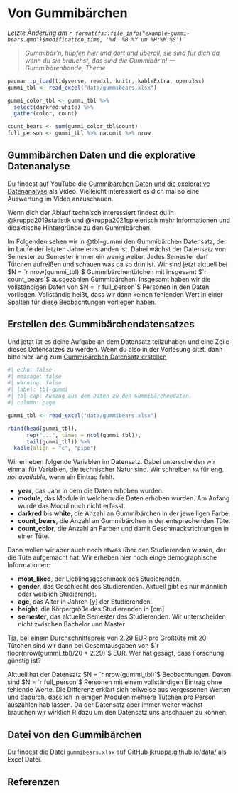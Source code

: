 # Von Gummibärchen {#sec-example-gummibears}

*Letzte Änderung am `r format(fs::file_info("example-gummi-bears.qmd")$modification_time, '%d. %B %Y um %H:%M:%S')`*

> *Gummibär'n, hüpfen hier und dort und überall, sie sind für dich da wenn du sie brauchst, das sind die Gummibär'n! --- Gummibärenbande, Theme*

```r
pacman::p_load(tidyverse, readxl, knitr, kableExtra, openxlsx)
gummi_tbl <- read_excel("data/gummibears.xlsx") 

gummi_color_tbl <- gummi_tbl %>% 
  select(darkred:white) %>% 
  gather(color, count)

count_bears <- sum(gummi_color_tbl$count)
full_person <- gummi_tbl %>% na.omit %>% nrow
```

::: callout-tip
## Gummibärchen Daten und die explorative Datenanalyse

Du findest auf YouTube die [Gummibärchen Daten und die explorative Datenanalyse](https://youtu.be/gEwOmvWvdxo) als Video. Vielleicht interessiert es dich mal so eine Auswertung im Video anzuschauen.
:::

::: column-margin
Wenn dich der Ablauf technisch interessiert findest du in @kruppa2019statistik und @kruppa2021spielerisch mehr Informationen und didaktische Hintergründe zu den Gummibärchen.
:::

Im Folgenden sehen wir in @tbl-gummi den Gummibärchen Datensatz, der im Laufe der letzten Jahre entstanden ist. Dabei wächst der Datensatz von Semester zu Semester immer ein wenig weiter. Jedes Semester darf Tütchen aufreißen und schauen was da so drin ist. Wir sind jetzt aktuell bei $N = `r nrow(gummi_tbl)`$ Gummibärchentütchen mit insgesamt $`r count_bears`$ ausgezählen Gummibärchen. Insgesamt haben wir die vollständigen Daten von $N = `r full_person`$ Personen in den Daten vorliegen. Vollständig heißt, dass wir dann keinen fehlenden Wert in einer Spalten für diese Beobachtungen vorliegen haben.

::: callout-caution
## Erstellen des Gummibärchendatensatzes

Und jetzt ist es deine Aufgabe an dem Datensatz teilzuhaben und eine Zeile dieses Datensatzes zu werden. Wenn du also in der Vorlesung sitzt, dann bitte hier lang zum [Gummibärchen Datensatz erstellen](https://docs.google.com/spreadsheets/d/1hfY9XmVD02PIA5v7azh4r1jM_2uBO_TbPR-1GfA50Jw/edit?usp=sharing)
:::

```r
#| echo: false
#| message: false
#| warning: false
#| label: tbl-gummi
#| tbl-cap: Auszug aus dem Daten zu den Gummibärchendaten.
#| column: page

gummi_tbl <- read_excel("data/gummibears.xlsx") 

rbind(head(gummi_tbl),
      rep("...", times = ncol(gummi_tbl)),
      tail(gummi_tbl)) %>% 
  kable(align = "c", "pipe")
```

Wir erheben folgende Variablen im Datensatz. Dabei unterscheiden wir einmal für Variablen, die technischer Natur sind. Wir schreiben `NA` für eng. *not available*, wenn ein Eintrag fehlt.

-   **year**, das Jahr in dem die Daten erhoben wurden.
-   **module**, das Module in welchem die Daten erhoben wurden. Am Anfang wurde das Modul noch nicht erfasst.
-   **darkred** bis **white**, die Anzahl an Gummibärchen in der jeweiligen Farbe.
-   **count_bears**, die Anzahl an Gummibärchen in der entsprechenden Tüte.
-   **count_color**, die Anzahl an Farben und damit Geschmacksrichtungen in einer Tüte.

Dann wollen wir aber auch noch etwas über den Studierenden wissen, der die Tüte aufgemacht hat. Wir erheben hier noch einge demographische Informationen:

-   **most_liked**, der Lieblingsgeschmack des Studierenden.
-   **gender**, das Geschlecht des Studierenden. Aktuell gibt es nur männlich oder weiblich Studierende.
-   **age**, das Alter in Jahren \[y\] der Studierenden.
-   **height**, die Körpergröße des Studierenden in \[cm\]
-   **semester**, das aktuelle Semester des Studierenden. Wir unterscheiden nicht zwischen Bachelor und Master

[Tja, bei einem Durchschnittspreis von $2.29$ EUR pro Großtüte mit 20 Tütchen sind wir dann bei Gesamtausgaben von $`r floor(nrow(gummi_tbl)/20 * 2.29)`$ EUR. Wer hat gesagt, dass Forschung günstig ist?]{.aside}

Aktuell hat der Datensatz $N = `r nrow(gummi_tbl)`$ Beobachtungen. Davon sind $N = `r full_person`$ Personen mit einem vollständigen Eintrag ohne fehlende Werte. Die Differenz erklärt sich teilweise aus vergessenen Werten und dadurch, dass ich in einigen Modulen mehrere Tütchen pro Person auszählen hab lassen. Da der Datensatz aber immer weiter wächst brauchen wir wirklich R dazu um den Datensatz uns anschauen zu können.

::: callout-tip
## Datei von den Gummibärchen

Du findest die Datei `gummibears.xlsx` auf GitHub [jkruppa.github.io/data/](https://github.com/jkruppa/jkruppa.github.io/tree/master/data) als Excel Datei.
:::

## Referenzen {.unnumbered}
